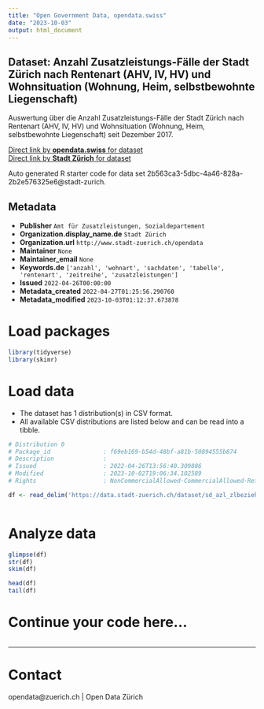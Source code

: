 ```yaml
---
title: "Open Government Data, opendata.swiss"
date: "2023-10-03"
output: html_document
---
```


## Dataset: Anzahl Zusatzleistungs-Fälle der Stadt Zürich nach Rentenart (AHV, IV, HV) und Wohnsituation (Wohnung, Heim, selbstbewohnte Liegenschaft)

Auswertung über die Anzahl Zusatzleistungs-Fälle der Stadt Zürich nach Rentenart (AHV, IV, HV) und Wohnsituation (Wohnung, Heim, selbstbewohnte Liegenschaft) seit Dezember 2017. 


[Direct link by **opendata.swiss** for dataset](https://opendata.swiss/de/dataset/anzahl-zusatzleistungs-falle-der-stadt-zurich-nach-rentenart-ahv-iv-hv-und-wohnsituation-wohnun)<br>
[Direct link by **Stadt Zürich** for dataset](https://data.stadt-zuerich.ch/dataset/sd_azl_zlbeziehende_rentenart_wohnart)

Auto generated R starter code for data set 2b563ca3-5dbc-4a46-828a-2b2e576325e6@stadt-zurich.

## Metadata

- **Publisher** `Amt für Zusatzleistungen, Sozialdepartement`
- **Organization.display_name.de** `Stadt Zürich`
- **Organization.url** `http://www.stadt-zuerich.ch/opendata`
- **Maintainer** `None`
- **Maintainer_email** `None`
- **Keywords.de** `['anzahl', 'wohnart', 'sachdaten', 'tabelle', 'rentenart', 'zeitreihe', 'zusatzleistungen']`
- **Issued** `2022-04-26T00:00:00`
- **Metadata_created** `2022-04-27T01:25:56.290760`
- **Metadata_modified** `2023-10-03T01:12:37.673878`


# Load packages

```r

library(tidyverse)
library(skimr)

```

# Load data

-   The dataset has 1 distribution(s) in CSV format.
-   All available CSV distributions are listed below and can be read into a tibble.

```r

# Distribution 0
# Package_id               : f69eb169-b54d-48bf-a81b-50894555b874
# Description              : 
# Issued                   : 2022-04-26T13:56:40.309886
# Modified                 : 2023-10-02T19:06:34.102589
# Rights                   : NonCommercialAllowed-CommercialAllowed-ReferenceNotRequired

df <- read_delim('https://data.stadt-zuerich.ch/dataset/sd_azl_zlbeziehende_rentenart_wohnart/download/sd_azl_zlbeziehende_rentenart_wohnart.csv')



```

# Analyze data

```r

glimpse(df)
str(df)
skim(df)

head(df)
tail(df)

```

# Continue your code here...

```r

```

------------------------------------------------------------------------

# Contact

opendata@zuerich.ch | Open Data Zürich
